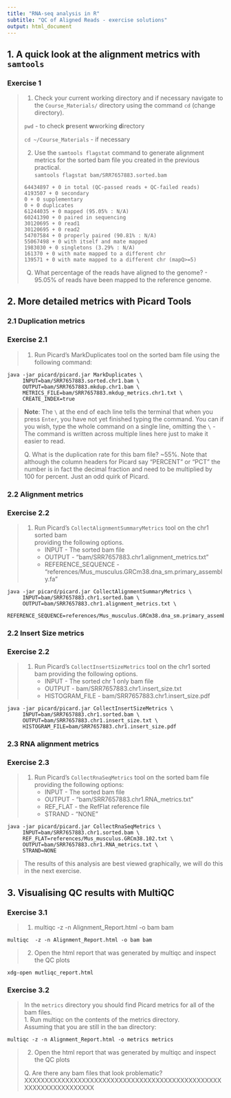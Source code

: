 ```yaml
---
title: "RNA-seq analysis in R"
subtitle: "QC of Aligned Reads - exercise solutions"
output: html_document
---
```


## 1. A quick look at the alignment metrics with `samtools`

### Exercise 1

> 1. Check your current working directory and if necessary navigate to 
>    the `Course_Materials/` directory using the command `cd` (change
>    directory).
>
> `pwd` - to check **p**resent **w**working **d**irectory
> 
> `cd ~/Course_Materials`  - if necessary
>
> 2. Use the `samtools flagstat` command to generate alignment metrics for
>    the sorted bam file you created in the previous practical.  
> ` samtools flagstat bam/SRR7657883.sorted.bam`
> ```
> 64434897 + 0 in total (QC-passed reads + QC-failed reads)
> 4193507 + 0 secondary
> 0 + 0 supplementary
> 0 + 0 duplicates
> 61244035 + 0 mapped (95.05% : N/A)
> 60241390 + 0 paired in sequencing
> 30120695 + 0 read1
> 30120695 + 0 read2
> 54707584 + 0 properly paired (90.81% : N/A)
> 55067498 + 0 with itself and mate mapped
> 1983030 + 0 singletons (3.29% : N/A)
> 161370 + 0 with mate mapped to a different chr
> 139571 + 0 with mate mapped to a different chr (mapQ>=5)
> ```
> Q) What percentage of the reads have aligned to the genome? - 95.05% of reads
> have been mapped to the reference genome.


## 2. More detailed metrics with Picard Tools

### 2.1 Duplication metrics

### Exercise 2.1

> 1. Run Picard's MarkDuplicates tool on the sorted bam file using the
>    following command:
```
java -jar picard/picard.jar MarkDuplicates \
     INPUT=bam/SRR7657883.sorted.chr1.bam \
     OUTPUT=bam/SRR7657883.mkdup.chr1.bam \
     METRICS_FILE=bam/SRR7657883.mkdup_metrics.chr1.txt \
     CREATE_INDEX=true
```
> **Note**: The `\` at the end of each line tells the terminal that when you press 
> `Enter`, you have not yet finished typing the command. You can if you wish, type
> the whole command on a single line, omitting the `\` - The command is written across
> multiple lines here just to make it easier to read.
>
> Q. What is the duplication rate for this bam file? 
> ~55%. 
> Note that although the column headers for Picard say "PERCENT" or "PCT" the 
> number is in fact the decimal fraction and need to be multiplied by 100 for 
> percent. Just an odd quirk of Picard.

### 2.2 Alignment metrics

### Exercise 2.2

> 1. Run Picard's `CollectAlignmentSummaryMetrics` tool on the chr1 sorted bam  
>    providing the following options.
>     * INPUT - The sorted bam file
>     * OUTPUT - "bam/SRR7657883.chr1.alignment_metrics.txt"
>     * REFERENCE_SEQUENCE - "references/Mus_musculus.GRCm38.dna_sm.primary_assembly.fa"
```
java -jar picard/picard.jar CollectAlignmentSummaryMetrics \
     INPUT=bam/SRR7657883.chr1.sorted.bam \
     OUTPUT=bam/SRR7657883.chr1.alignment_metrics.txt \
     REFERENCE_SEQUENCE=references/Mus_musculus.GRCm38.dna_sm.primary_assembly.fa
```


### 2.2 Insert Size metrics

### Exercise 2.2

> 1. Run Picard's `CollectInsertSizeMetrics` tool on the chr1 sorted bam 
>    providing the following options.
>     * INPUT - The sorted chr 1 only bam file
>     * OUTPUT - bam/SRR7657883.chr1.insert_size.txt
>     * HISTOGRAM_FILE - bam/SRR7657883.chr1.insert_size.pdf
>
```
java -jar picard/picard.jar CollectInsertSizeMetrics \
     INPUT=bam/SRR7657883.chr1.sorted.bam \
     OUTPUT=bam/SRR7657883.chr1.insert_size.txt \
     HISTOGRAM_FILE=bam/SRR7657883.chr1.insert_size.pdf
```

### 2.3 RNA alignment metrics

### Exercise 2.3

> 1. Run Picard's `CollectRnaSeqMetrics` tool on the sorted bam file providing
>    the following options:
>       * INPUT - The sorted bam file
>       * OUTPUT - "bam/SRR7657883.chr1.RNA_metrics.txt"
>       * REF_FLAT - the RefFlat reference file
>       * STRAND - "NONE"
```
java -jar picard/picard.jar CollectRnaSeqMetrics \
     INPUT=bam/SRR7657883.chr1.sorted.bam \
     REF_FLAT=references/Mus_musculus.GRCm38.102.txt \
     OUTPUT=bam/SRR7657883.chr1.RNA_metrics.txt \
     STRAND=NONE
```
>
> The results of this analysis are best viewed graphically, we will do this in
> the next exercise.

## 3. Visualising QC results with MultiQC

### Exercise 3.1

> 1. multiqc  -z -n Alignment_Report.html -o bam bam
```
multiqc  -z -n Alignment_Report.html -o bam bam
```
> 2. Open the html report that was generated by multiqc and inspect the QC plots
```
xdg-open mutliqc_report.html
```


### Exercise 3.2

> In the `metrics` directory you should find Picard metrics for all of the bam
> files.  
> 1. Run multiqc on the contents of the metrics directory.  
> Assuming that you are still in the `bam` directory:
```
multiqc -z -n Alignment_Report.html -o metrics metrics
```
> 2. Open the html report that was generated by multiqc and inspect the QC plots 
>
> Q. Are there any bam files that look problematic?
XXXXXXXXXXXXXXXXXXXXXXXXXXXXXXXXXXXXXXXXXXXXXXXXXXXXXXXXXXXXXXXXX



